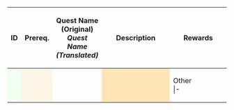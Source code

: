 {| class="wikitable" style="text-align:center; width:100%;"
|-
! scope="col" rowspan="2" style="width:3%;" |ID
! scope="col" rowspan="2" style="width:2%;" |Prereq.
! scope="col" rowspan="2" style="width:20%;" |Quest Name (Original)<br>''Quest Name (Translated)''
! scope="col" rowspan="2" style="width:33%;" |Description
! scope="col" colspan="5" style="width:28%;" |Rewards
! scope="col" rowspan="2" style="width:16%;" |Note
|-
! scope="col" style="vertical-align: middle; background-color: #f0fff0; width:3%;" |{{Fuel}}
! scope="col" style="vertical-align: middle; background-color: #fdf5e6; width:3%;" |{{Ammo}}
! scope="col" style="vertical-align: middle; background-color: #fcfcfc; width:3%" |{{Steel}}
! scope="col" style="vertical-align: middle; background-color: #ffe4b5; width:3%;" |{{Bauxite}}
! scope="col" style="width:16%;" |Other
|- <noinclude> 
|} <br/>{{documentation}}</noinclude>